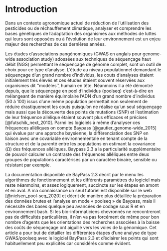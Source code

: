 # Introduction {-}
Dans un contexte agronomique actuel de réduction de l'utilisation des pesticides ou de réchauffement climatique, analyser et comprendre les bases génétiques de l'adaptation des organismes aux méthodes de luttes qui leurs sont opposées ou à l’évolution de leur environnement est un enjeu majeur des recherches de ces dernières années.

Les études d'associations pangénomiques (GWAS en anglais pour genome-wide association study) adossées aux techniques de séquençage haut débit (NGS) permettant le séquençage de génome complet, sont un outil de choix pour ce type d’analyse. L’étude au niveau populationnel demandant le séquençage d’un grand nombre d’individus, les couts d’analyses étaient initialement très élevés et ces études étaient souvent réservées aux organismes dit ‘‘modèles’’, humain en tête. Néanmoins il a été démontré depuis, que le séquençage en pool d’individus (poolseq) c’est-à-dire en mélangeant de manière équimolaire l’ADN d’un grand nombre d’individus (50 à 100) issus d’une même population permettait non seulement de réduire drastiquement les couts puisqu’on ne réalise qu’un seul séquençage mais aussi que la découverte des points de mutations (SNP) et l’estimation de leur fréquence allélique étaient souvent plus efficaces et précises [@futschik_next_2010]. Parmi les logiciels à même d’analyser ces fréquences alléliques on compte Baypass [@gautier_genome-wide_2015] qui évalue par une approche baysienne, la différenciation des SNP en liaison avec une covariable environnementale en tenant compte de la structure et de la parenté entre les populations en estimant la covariance (Ω) des fréquences alléliques. Baypass 2.3 a la particularité supplémentaire de pouvoir calculer un contraste des fréquences alléliques entre deux groupes de populations caractérisés par un caractère binaire, sensible ou résistant par exemple. 

La documentation disponible de BayPass 2.3 décrit par le menu les algorithmes de fonctionnement et les différents paramètres du logiciel mais reste néanmoins, et assez logiquement, succincte sur les étapes en amont et en aval. A ma connaissance un seul tutoriel est disponible sur le web [@nielsen_pool-seq_2020] et décrit de manière plus détaillée la préparation des données brutes et l’analyse en mode « poolseq » de Baypass, mais il nécessite des bases quelque peu avancées de codage sous R et en environnement bash. Si les bio-informaticiens chevronnés ne rencontreront pas de difficultés particulières, il n’en va pas forcément de même pour bon nombre d’agents que les orientations des recherches associées à la baisse des coûts de séquençage ont aiguillé vers les voies de la génomique. Cet article a pour but de détailler les différentes étapes d’une analyse de type GWAS/poolseq avec le logiciel BayPass 2.3 et d’éclairer les points qui sont habituellement peu explicités car considérés comme évident.

